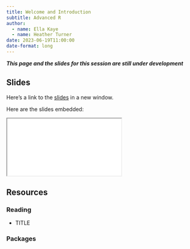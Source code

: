 ```yaml
---
title: Welcome and Introduction
subtitle: Advanced R
author: 
  - name: Ella Kaye
  - name: Heather Turner
date: 2023-06-19T11:00:00
date-format: long
---
```


***This page and the slides for this session are still under development***

## Slides

Here's a link to the [slides](/slides/01-welcome/index.qmd){target="_blank"} in a new window. 

Here are the slides embedded:

<iframe class="slide-deck ar3x2" src="/slides/01-welcome/index.html" title="01-welcome slides">
</iframe>

## Resources

### Reading

- TITLE

  <LINK>


### Packages
